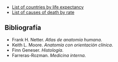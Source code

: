 {{header|1=Medicina}}

* [https://en.wikipedia.org/wiki/List_of_countries_by_life_expectancy List of countries by life expectancy]
* [https://en.wikipedia.org/wiki/List_of_causes_of_death_by_rate List of causes of death by rate]

== Bibliografía ==

* Frank H. Netter. ''Atlas de anatomía humana''.
* Keith L. Moore. ''Anatomía con orientación clínica''.
* Finn Geneser. ''Histología''.
* Farreras-Rozman. ''Medicina interna''.

{{ramas del saber}}
{{footer}}

